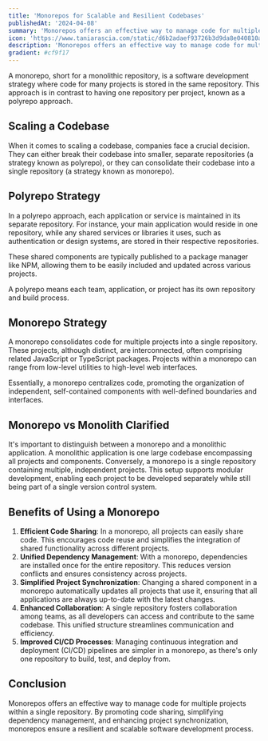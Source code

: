 ```yaml
---
title: 'Monorepos for Scalable and Resilient Codebases'
publishedAt: '2024-04-08'
summary: 'Monorepos offers an effective way to manage code for multiple projects within a single repository. Learn the trade offs of using a monorepo. '
icon: 'https://www.taniarascia.com/static/d6b2adaef93726b3d9da8e040810adb8/92ab1/graphql.png'
description: 'Monorepos offers an effective way to manage code for multiple projects within a single repository. Learn the trade offs of using a monorepo.'
gradient: #cf9f17
---
```


A monorepo, short for a monolithic repository, is a software development strategy where code for many projects is stored in the same repository. This approach is in contrast to having one repository per project, known as a polyrepo approach.

## Scaling a Codebase

When it comes to scaling a codebase, companies face a crucial decision. They can either break their codebase into smaller, separate repositories (a strategy known as polyrepo), or they can consolidate their codebase into a single repository (a strategy known as monorepo).

## Polyrepo Strategy

In a polyrepo approach, each application or service is maintained in its separate repository. For instance, your main application would reside in one repository, while any shared services or libraries it uses, such as authentication or design systems, are stored in their respective repositories.

These shared components are typically published to a package manager like NPM, allowing them to be easily included and updated across various projects.

A polyrepo means each team, application, or project has its own repository and build process.

## Monorepo Strategy

A monorepo consolidates code for multiple projects into a single repository. These projects, although distinct, are interconnected, often comprising related JavaScript or TypeScript packages. Projects within a monorepo can range from low-level utilities to high-level web interfaces.

Essentially, a monorepo centralizes code, promoting the organization of independent, self-contained components with well-defined boundaries and interfaces.

## Monorepo vs Monolith Clarified

It's important to distinguish between a monorepo and a monolithic application. A monolithic application is one large codebase encompassing all projects and components. Conversely, a monorepo is a single repository containing multiple, independent projects. This setup supports modular development, enabling each project to be developed separately while still being part of a single version control system.

## Benefits of Using a Monorepo

1. **Efficient Code Sharing**: In a monorepo, all projects can easily share code. This encourages code reuse and simplifies the integration of shared functionality across different projects.
2. **Unified Dependency Management**: With a monorepo, dependencies are installed once for the entire repository. This reduces version conflicts and ensures consistency across projects.
3. **Simplified Project Synchronization**: Changing a shared component in a monorepo automatically updates all projects that use it, ensuring that all applications are always up-to-date with the latest changes.
4. **Enhanced Collaboration**: A single repository fosters collaboration among teams, as all developers can access and contribute to the same codebase. This unified structure streamlines communication and efficiency.
5. **Improved CI/CD Processes**: Managing continuous integration and deployment (CI/CD) pipelines are simpler in a monorepo, as there's only one repository to build, test, and deploy from.

## Conclusion

Monorepos offers an effective way to manage code for multiple projects within a single repository. By promoting code sharing, simplifying dependency management, and enhancing project synchronization, monorepos ensure a resilient and scalable software development process.

